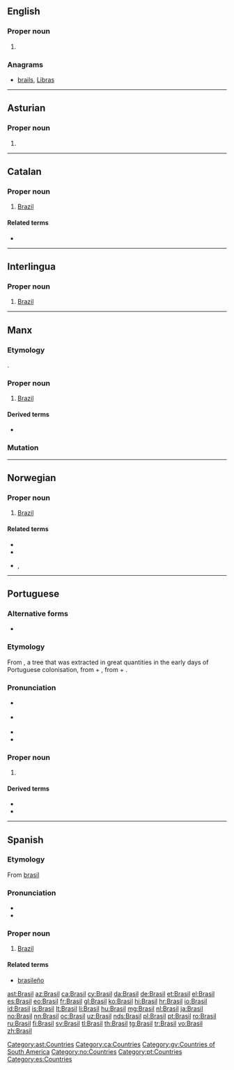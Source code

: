 {{also|brasil}}
==English==

===Proper noun===
{{en-proper noun}}

# {{alternative spelling of|Brazil|lang=en}}

===Anagrams===
* [[brails#English|brails]], [[Libras#English|Libras]]

----
==Asturian==
{{wikipedia|lang=ast}}
===Proper noun===
{{ast-proper noun|m}}

# {{l/en|Brasil}}

[[Category:ast:Countries]]
----

==Catalan==
{{wikipedia|lang=ca}}

===Proper noun===
{{ca-proper noun|m}}

# [[Brazil]]

====Related terms====
* {{l|ca|brasiler|gloss=Brazilian}}

[[Category:ca:Countries]]

----

==Interlingua==

===Proper noun===
{{head|ia|proper noun}}

# [[Brazil]]

----

==Manx==

===Etymology===
{{borrowing|en|Brazil|lang=gv}}.

===Proper noun===
{{head|gv|proper noun|g=f|head=Yn Vrasil}}

# [[Brazil]]

====Derived terms====
* {{l/gv|Brasillagh}}

===Mutation===
{{gv mut cons|B|rasil}}

[[Category:gv:Countries of South America]]

----

==Norwegian==

===Proper noun===
{{head|no|proper noun}}

# [[Brazil]]

====Related terms====
* {{l-nn|brasilianar}}
* {{l-nb|brasilianer}}
* {{l-nb|brasiliansk}}, {{l-nn|brasiliansk}}

[[Category:no:Countries]]

----

==Portuguese==
{{wikipedia|lang=pt}}

===Alternative forms===
* {{l|pt|Brazil}} {{qualifier|obsolete}}

===Etymology===
From {{m|pt|pau-brasil||brazilwood}}, a tree that was extracted in great quantities in the early days of Portuguese colonisation, from {{m|pt|pau||wood}} + {{m|pt|brasil||ember-coloured}}, from {{m|pt|brasa||embers}} + {{m|pt|-il}}.

===Pronunciation===
* {{a|PT}} {{IPA|/bɾɐ.ˈziɫ/|lang=pt}}
* {{a|BR}} {{IPA|/bɾa.ˈziw/|lang=pt}}
* {{audio|Pt-br-Brasil.ogg|Audio (BR)|lang=pt}}
* {{homophones|brasil|lang=pt}}

===Proper noun===
{{pt-proper noun|m}}

# {{l|en|Brazil}} {{gloss|country in South America}}

====Derived terms====
* {{l|pt|brasileiro}}
* {{l|pt|Brasília}}

[[Category:pt:Countries]]

----

==Spanish==
{{wikipedia|lang=es}}

===Etymology===
From [[brasil]]

===Pronunciation===
* {{audio|Es-Brasil.ogg|audio|lang=es}}
* {{IPA|/bɾaˈsil/|lang=es}}

===Proper noun===
{{es-proper noun|m}}

# [[Brazil]]

====Related terms====
* [[brasileño]]

[[Category:es:Countries]]

[[ast:Brasil]]
[[az:Brasil]]
[[ca:Brasil]]
[[cy:Brasil]]
[[da:Brasil]]
[[de:Brasil]]
[[et:Brasil]]
[[el:Brasil]]
[[es:Brasil]]
[[eo:Brasil]]
[[fr:Brasil]]
[[gl:Brasil]]
[[ko:Brasil]]
[[hi:Brasil]]
[[hr:Brasil]]
[[io:Brasil]]
[[id:Brasil]]
[[is:Brasil]]
[[lt:Brasil]]
[[li:Brasil]]
[[hu:Brasil]]
[[mg:Brasil]]
[[nl:Brasil]]
[[ja:Brasil]]
[[no:Brasil]]
[[nn:Brasil]]
[[oc:Brasil]]
[[uz:Brasil]]
[[nds:Brasil]]
[[pl:Brasil]]
[[pt:Brasil]]
[[ro:Brasil]]
[[ru:Brasil]]
[[fi:Brasil]]
[[sv:Brasil]]
[[tl:Brasil]]
[[th:Brasil]]
[[tg:Brasil]]
[[tr:Brasil]]
[[vo:Brasil]]
[[zh:Brasil]]
